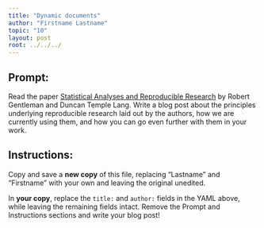 ```yaml
---
title: "Dynamic documents"
author: "Firstname Lastname"
topic: "10"
layout: post
root: ../../../
---
```


## Prompt:

Read the paper [Statistical Analyses and Reproducible Research](http://biostats.bepress.com/bioconductor/paper2/) by Robert Gentleman and Duncan Temple Lang. Write a blog post about the principles underlying reproducible research laid out by the authors, how we are currently using them, and how you can go even further with them in your work.

## Instructions:
Copy and save a **new copy** of this file, replacing "Lastname" and "Firstname" with your own and leaving the original unedited.

In **your copy**, replace the `title:` and `author:` fields in the YAML above, while leaving the remaining fields intact. Remove the Prompt and Instructions sections and write your blog post!
